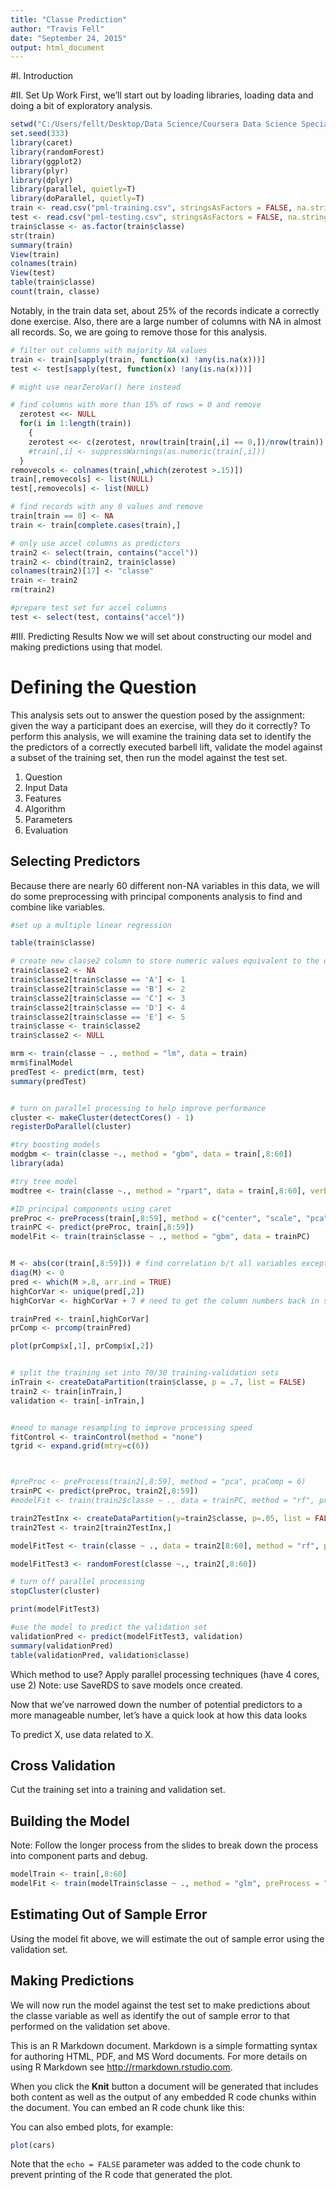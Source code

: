 ```yaml
---
title: "Classe Prediction"
author: "Travis Fell"
date: "September 24, 2015"
output: html_document
---
```

#I. Introduction
 

#II. Set Up Work
First, we'll start out by loading libraries, loading data and doing a bit of exploratory analysis. 
```r
setwd("C:/Users/fellt/Desktop/Data Science/Coursera Data Science Specialization/08 - Practical Machine Learning/8-PracticalMachineLearning")
set.seed(333)
library(caret)
library(randomForest)
library(ggplot2)
library(plyr)
library(dplyr)
library(parallel, quietly=T)
library(doParallel, quietly=T)
train <- read.csv("pml-training.csv", stringsAsFactors = FALSE, na.strings=c("", "NA"))
test <- read.csv("pml-testing.csv", stringsAsFactors = FALSE, na.strings=c("", "NA"))
train$classe <- as.factor(train$classe)
str(train)
summary(train)
View(train)
colnames(train)
View(test)
table(train$classe)
count(train, classe)

```
Notably, in the train data set, about 25% of the records indicate a correctly done exercise. Also, there are a large number of columns with NA in almost all records. So, we are going to remove those for this analysis.

```r
# filter out columns with majority NA values
train <- train[sapply(train, function(x) !any(is.na(x)))] 
test <- test[sapply(test, function(x) !any(is.na(x)))]

# might use nearZeroVar() here instead

# find columns with more than 15% of rows = 0 and remove
  zerotest <<- NULL
  for(i in 1:length(train))
    {
    zerotest <<- c(zerotest, nrow(train[train[,i] == 0,])/nrow(train))
    #train[,i] <- suppressWarnings(as.numeric(train[,i]))
  }
removecols <- colnames(train[,which(zerotest >.15)])
train[,removecols] <- list(NULL)
test[,removecols] <- list(NULL)

# find records with any 0 values and remove
train[train == 0] <- NA
train <- train[complete.cases(train),]

# only use accel columns as predictors
train2 <- select(train, contains("accel"))
train2 <- cbind(train2, train$classe)
colnames(train2)[17] <- "classe"
train <- train2
rm(train2)

#prepare test set for accel columns
test <- select(test, contains("accel"))


```

#III. Predicting Results
Now we will set about constructing our model and making predictions using that model.

# Defining the Question
This analysis sets out to answer the question posed by the assignment: given the way a participant does an exercise, will they do it correctly? To perform this analysis, we will examine the training data set to identify the the predictors of a correctly executed barbell lift, validate the model against a subset of the training set, then run the model against the test set. 

1. Question
2. Input Data
3. Features
4. Algorithm
5. Parameters
6. Evaluation

## Selecting Predictors
Because there are nearly 60 different non-NA variables in this data, we will do some preprocessing with principal components analysis to find and combine like variables. 


```r


#set up a multiple linear regression

table(train$classe)

# create new classe2 column to store numeric values equivalent to the original classe varible
train$classe2 <- NA
train$classe2[train$classe == 'A'] <- 1
train$classe2[train$classe == 'B'] <- 2
train$classe2[train$classe == 'C'] <- 3
train$classe2[train$classe == 'D'] <- 4
train$classe2[train$classe == 'E'] <- 5
train$classe <- train$classe2
train$classe2 <- NULL

mrm <- train(classe ~ ., method = "lm", data = train)
mrm$finalModel
predTest <- predict(mrm, test)
summary(predTest)


# turn on parallel processing to help improve performance
cluster <- makeCluster(detectCores() - 1)
registerDoParallel(cluster)

#try boosting models
modgbm <- train(classe ~., method = "gbm", data = train[,8:60])
library(ada)

#try tree model
modtree <- train(classe ~., method = "rpart", data = train[,8:60], verbose = FALSE) #did not work

#ID principal components using caret
preProc <- preProcess(train[,8:59], method = c("center", "scale", "pca"), pcaComp = 2)
trainPC <- predict(preProc, train[,8:59])
modelFit <- train(train$classe ~ ., method = "gbm", data = trainPC)


M <- abs(cor(train[,8:59])) # find correlation b/t all variables except record number, user_name, timestamp columns and classe column
diag(M) <- 0
pred <- which(M >.8, arr.ind = TRUE)
highCorVar <- unique(pred[,2])
highCorVar <- highCorVar + 7 # need to get the column numbers back in sync w/the train set

trainPred <- train[,highCorVar]
prComp <- prcomp(trainPred)

plot(prComp$x[,1], prComp$x[,2])


# split the training set into 70/30 training-validation sets
inTrain <- createDataPartition(train$classe, p = .7, list = FALSE)
train2 <- train[inTrain,]
validation <- train[-inTrain,]


#need to manage resampling to improve processing speed
fitControl <- trainControl(method = "none")
tgrid <- expand.grid(mtry=c(6)) 



#preProc <- preProcess(train2[,8:59], method = "pca", pcaComp = 6)
trainPC <- predict(preProc, train2[,8:59])
#modelFit <- train(train2$classe ~ ., data = trainPC, method = "rf", prox = TRUE) #  verbose = FALSE, trControl = fitClontrol, tuneGrid = tgrid)

train2TestInx <- createDataPartition(y=train2$classe, p=.05, list = FALSE)
train2Test <- train2[train2TestInx,]

modelFitTest <- train(classe ~ ., data = train2[8:60], method = "rf", preProcess = "pca", prox = TRUE) #trControl = fitControl, tuneGrid = tgrid, prox = TRUE)

modelFitTest3 <- randomForest(classe ~., train2[,8:60])

# turn off parallel processing
stopCluster(cluster)

print(modelFitTest3)

#use the model to predict the validation set
validationPred <- predict(modelFitTest3, validation)
summary(validationPred)
table(validationPred, validation$classe)

```
Which method to use? 
Apply parallel processing techniques (have 4 cores, use 2)
Note: use SaveRDS to save models once created. 


Now that we've narrowed down the number of potential predictors to a more manageable number, let's have a quick look at how this data looks

To predict X, use data related to X. 

## Cross Validation
Cut the training set into a training and validation set. 


## Building the Model
Note: Follow the longer process from the slides to break down the process into component parts and debug. 
```r
modelTrain <- train[,8:60]
modelFit <- train(modelTrain$classe ~ ., method = "glm", preProcess = "pca", data = modelTrain)
```

## Estimating Out of Sample Error
Using the model fit above, we will estimate the out of sample error using the validation set. 

## Making Predictions
We will now run the model against the test set to make predictions about the classe variable as well as identify the out of sample error to that performed on the validation set above. 






This is an R Markdown document. Markdown is a simple formatting syntax for authoring HTML, PDF, and MS Word documents. For more details on using R Markdown see <http://rmarkdown.rstudio.com>.

When you click the **Knit** button a document will be generated that includes both content as well as the output of any embedded R code chunks within the document. You can embed an R code chunk like this:


You can also embed plots, for example:

```r
plot(cars)
```

Note that the `echo = FALSE` parameter was added to the code chunk to prevent printing of the R code that generated the plot.
